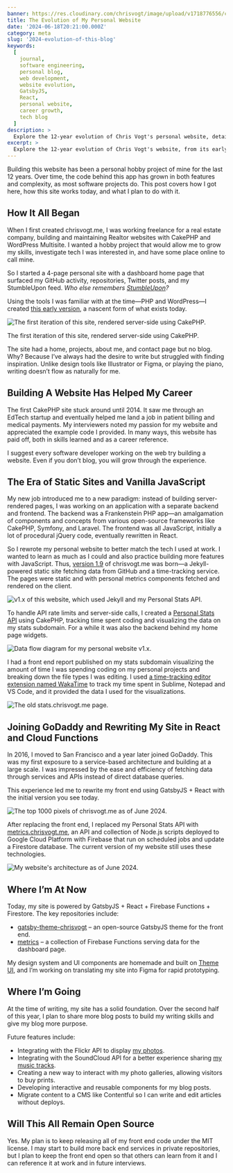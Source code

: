 ```yaml
---
banner: https://res.cloudinary.com/chrisvogt/image/upload/v1718776556/chrisvogt-me/thumbnails/evolution-my-blog.webp
title: The Evolution of My Personal Website
date: '2024-06-18T20:21:00.000Z'
category: meta
slug: '2024-evolution-of-this-blog'
keywords:
  [
    journal,
    software engineering,
    personal blog,
    web development,
    website evolution,
    GatsbyJS,
    React,
    personal website,
    career growth,
    tech blog
  ]
description: >
  Explore the 12-year evolution of Chris Vogt's personal website, detailing its transformation from a basic PHP site to a sophisticated GatsbyJS and React application.
excerpt: >
  Explore the 12-year evolution of Chris Vogt's website, from its early days as a PHP site to its current state powered by GatsbyJS and React
---
```


Building this website has been a personal hobby project of mine for the last 12 years. Over time, the code behind this app has grown in both features and complexity, as most software projects do. This post covers how I got here, how this site works today, and what I plan to do with it.

## How It All Began

When I first created chrisvogt.me, I was working freelance for a real estate company, building and maintaining Realtor websites with CakePHP and WordPress Multisite. I wanted a hobby project that would allow me to grow my skills, investigate tech I was interested in, and have some place online to call mine.

So I started a 4-page personal site with a dashboard home page that surfaced my GitHub activity, repositories, Twitter posts, and my StumbleUpon feed. _Who else remembers [StumbleUpon](https://en.wikipedia.org/wiki/StumbleUpon)?_

Using the tools I was familiar with at the time—PHP and WordPress—I created [this early version](https://github.com/chrisvogt/cakephp-devsite), a nascent form of what exists today.

![The first iteration of this site, rendered server-side using CakePHP.](https://res.cloudinary.com/chrisvogt/image/upload/v1718778240/posts/cakephp-site.webp)

The first iteration of this site, rendered server-side using CakePHP.

The site had a home, projects, about me, and contact page but no blog. Why? Because I’ve always had the desire to write but struggled with finding inspiration. Unlike design tools like Illustrator or Figma, or playing the piano, writing doesn’t flow as naturally for me.

## Building A Website Has Helped My Career

The first CakePHP site stuck around until 2014. It saw me through an EdTech startup and eventually helped me land a job in patient billing and medical payments. My interviewers noted my passion for my website and appreciated the example code I provided. In many ways, this website has paid off, both in skills learned and as a career reference.

I suggest every software developer working on the web try building a website. Even if you don’t blog, you will grow through the experience.

## The Era of Static Sites and Vanilla JavaScript

My new job introduced me to a new paradigm: instead of building server-rendered pages, I was working on an application with a separate backend and frontend. The backend was a Frankenstein PHP app—an amalgamation of components and concepts from various open-source frameworks like CakePHP, Symfony, and Laravel. The frontend was all JavaScript, initially a lot of procedural jQuery code, eventually rewritten in React.

So I rewrote my personal website to better match the tech I used at work. I wanted to learn as much as I could and also practice building more features with JavaScript. Thus, [version 1.9](https://github.com/chrisvogt/legacy-chrisvogt.me) of chrisvogt.me was born—a Jekyll-powered static site fetching data from GitHub and a time-tracking service. The pages were static and with personal metrics components fetched and rendered on the client.

![v1.x of this website, which used Jekyll and my Personal Stats API.](https://res.cloudinary.com/chrisvogt/image/upload/v1718778239/posts/v-1-9.webp)

To handle API rate limits and server-side calls, I created a [Personal Stats API](https://github.com/chrisvogt/stats) using CakePHP, tracking time spent coding and visualizing the data on my stats subdomain. For a while it was also the backend behind my home page widgets.

<img
  loading='lazy'
  className='solid-background'
  alt='Data flow diagram for my personal website v1.x.'
  src='https://res.cloudinary.com/chrisvogt/image/upload/v1718781949/posts/2019-data-diagram.webp'
/>

I had a front end report published on my stats subdomain visualizing the amount of time I was spending coding on my personal projects and breaking down the file types I was editing. I used [a time-tracking editor extension named WakaTime](https://wakatime.com/) to track my time spent in Sublime, Notepad and VS Code, and it provided the data I used for the visualizations.

![The old stats.chrisvogt.me page.](https://res.cloudinary.com/chrisvogt/image/upload/v1718778239/posts/stats-site.webp)

## Joining GoDaddy and Rewriting My Site in React and Cloud Functions

In 2016, I moved to San Francisco and a year later joined GoDaddy. This was my first exposure to a service-based architecture and building at a large scale. I was impressed by the ease and efficiency of fetching data through services and APIs instead of direct database queries.

This experience led me to rewrite my front end using GatsbyJS + React with the initial version you see today.

![The top 1000 pixels of chrisvogt.me as of June 2024.](https://res.cloudinary.com/chrisvogt/image/upload/v1718778240/posts/current-site.webp)

After replacing the front end, I replaced my Personal Stats API with [metrics.chrisvogt.me](https://github.com/chrisvogt/metrics), an API and collection of Node.js scripts deployed to Google Cloud Platform with Firebase that run on scheduled jobs and update a Firestore database. The current version of my website still uses these technologies.

<img
  loading='lazy'
  className='solid-background'
  alt="My website's architecture as of June 2024."
  src='https://res.cloudinary.com/chrisvogt/image/upload/v1718782557/posts/2024-data-diagram.webp'
/>

## Where I’m At Now

Today, my site is powered by GatsbyJS + React + Firebase Functions + Firestore. The key repositories include:

- [gatsby-theme-chrisvogt](https://github.com/chrisvogt/gatsby-theme-chrisvogt) – an open-source GatsbyJS theme for the front end.
- [metrics](https://github.com/chrisvogt/metrics) – a collection of Firebase Functions serving data for the dashboard page.

My design system and UI components are homemade and built on [Theme UI](https://theme-ui.com/), and I’m working on translating my site into Figma for rapid prototyping.

## Where I’m Going

At the time of writing, my site has a solid foundation. Over the second half of this year, I plan to share more blog posts to build my writing skills and give my blog more purpose.

Future features include:

- Integrating with the Flickr API to display [my photos](https://www.flickr.com/photos/c1v0/).
- Integrating with the SoundCloud API for a better experience sharing [my music tracks](https://soundcloud.com/c1v0/tracks).
- Creating a new way to interact with my photo galleries, allowing visitors to buy prints.
- Developing interactive and reusable components for my blog posts.
- Migrate content to a CMS like Contentful so I can write and edit articles without deploys.

## Will This All Remain Open Source

Yes. My plan is to keep releasing all of my front end code under the MIT license. I may start to build more back end services in private repositories, but I plan to keep the front end open so that others can learn from it and I can reference it at work and in future interviews.
